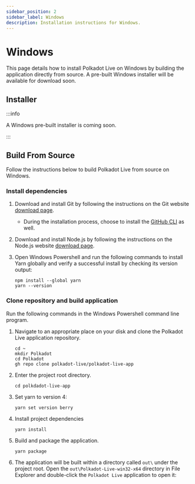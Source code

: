 ```yaml
---
sidebar_position: 2
sidebar_label: Windows
description: Installation instructions for Windows.
---
```



# Windows

This page details how to install Polkadot Live on Windows by building the application directly from source. A pre-built Windows installer will be available for download soon.

## Installer

:::info

A Windows pre-built installer is coming soon.

:::

## Build From Source

Follow the instructions below to build Polkadot Live from source on Windows.

### Install dependencies

1. Download and install Git by following the instructions on the Git website [download page](https://git-scm.com/download/win).

    - During the installation process, choose to install the [GitHub CLI](https://github.com/cli/cli) as well.

2. Download and install Node.js by following the instructions on the Node.js website [download page](https://nodejs.org/en/download/prebuilt-installer).

3. Open Windows Powershell and run the following commands to install Yarn globally and verify a successful install by checking its version output:
    ```
    npm install --global yarn
    yarn --version
    ```

### Clone repository and build application

Run the following commands in the Windows Powershell command line program.

1. Navigate to an appropriate place on your disk and clone the Polkadot Live application repository.
    ```
    cd ~
    mkdir Polkadot
    cd Polkadot
    gh repo clone polkadot-live/polkadot-live-app
    ```

2. Enter the project root directory.
    ```
    cd polkdadot-live-app
    ```

3. Set yarn to version 4:
    ```
    yarn set version berry
    ```

4. Install project dependencies
    ```
    yarn install
    ```

5. Build and package the application.
    ```
    yarn package
    ```

6. The application will be built within a directory called `out\` under the project root. Open the `out\Polkadot-Live-win32-x64` directory in File Explorer and double-click the `Polkadot Live` application to open it:

<Img url="/img/getting-started/windows-packaged.png"  maxHeight="244px" />
